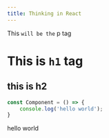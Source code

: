 ```yaml
---
title: Thinking in React
---
```


This `will be the` p tag
# This is `h1` tag
## this is h2
```javascript
const Component = () => {
    console.log('hello world');
}
```
hello world
